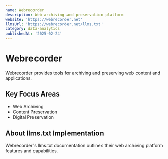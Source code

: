```yaml
---
name: Webrecorder
description: Web archiving and preservation platform
website: 'https://webrecorder.net'
llmsUrl: 'https://webrecorder.net/llms.txt'
category: data-analytics
publishedAt: '2025-02-24'
---
```


# Webrecorder

Webrecorder provides tools for archiving and preserving web content and applications.

## Key Focus Areas

- Web Archiving
- Content Preservation
- Digital Preservation

## About llms.txt Implementation

Webrecorder's llms.txt documentation outlines their web archiving platform features and capabilities.

